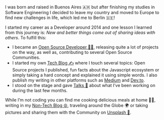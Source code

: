 I was born and raised in Buenos Aires 🇦🇷 but after finishing my studies in Software Engineering I decided to leave my country and moved to Europe to find new challenges in life, which led me to Berlin 🇩🇪!

I started my career as a Developer around 2014 and one lesson I learned from this journey is: _New and better things come out of sharing ideas with others_. To fulfill this:

- I became an [Open Source Developer 👨‍💻](https://github.com/EmaSuriano), releasing quite a lot of projects on the way, as well as, contributing to several Open Source Communities.
- I started my own [Tech Blog ✍️](/blog) where I touch several topics: Open Source projects I published, fun facts about the Javascript ecosystem or simply taking a hard concept and explained it using simple words. I also publish my writing in other platforms such as [Medium](https://medium.com/@emasuriano) and [Dev.to](https://dev.to/emasuriano).
- I stood on the stage and gave [Talks 🎤](https://speakerdeck.com/emasuriano) about what I’ve been working on during the last few months.

While I’m not coding you can find me cooking delicious meals at home 👨‍🍳, writing in my [Non-Tech Blog ☮](https://write.as/emasuriano/), traveling around the Globe 🌍 or taking pictures and sharing them with the Community on [Unsplash 📸](https://unsplash.com/@emasuriano).
